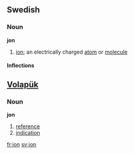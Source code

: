 {{see|Jon}}
==Swedish==
===Noun===
'''jon'''

#{{sv-chemistry}} [[ion]]; an electrically charged [[atom]] or [[molecule]]

====Inflections====
{{sv-noun|gender=Common|jon|jonen|joner|jonerna|jons|jonens|joners|jonernas}}

== [[Volapük]] == 

===Noun===
'''jon'''
 
# [[reference]] 
# [[indication]]

[[fr:jon]]
[[sv:jon]]